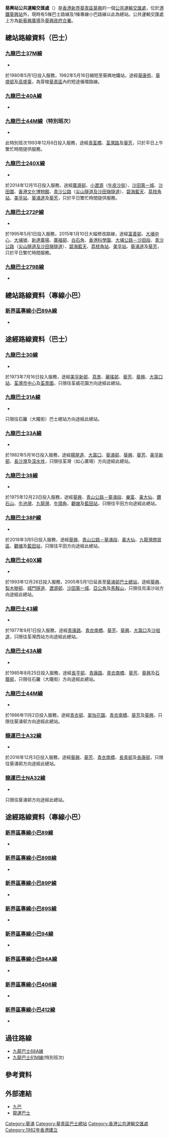 {{not|葵芳站公共運輸交匯處}}

{{Infobox HK Bus terminus
| image = Kwai Hing Station Public Transport Interchange.jpg
| name = 葵興站公共運輸交匯處
| engname = Kwai Hing Station Public Transport Interchange
| district = [[葵青區|葵青區]]
| area = [[葵興|葵興]]／[[葵芳|葵芳]]
| street = [[興芳路|興芳路]][[葵興站|葵興站]]及[[新葵興廣場|新葵興廣場]]外
| coordinates = {{Coord|22|21|46.94|N|114|7|53.63|E}}
| opendate = 1982年5月16日
| terminate = [[九巴|九巴]]<br>[[九龍巴士37M線|37M]]、[[九龍巴士40A線|40A]]、[[九龍巴士44M線|44M]]（特別班次）、[[九龍巴士240X線|240X]]、[[九龍巴士272P線|272P]]、[[九龍巴士279B線|279B]]<br>[[香港小巴|專線小巴]]<br>[[新界區專線小巴89A線|89A]]
| via = 九巴<br>[[九龍巴士30線|30]]、[[九龍巴士33A線|33A]]、[[九龍巴士38線|38、38P]]、[[九龍巴士40X線|40X]]、[[九龍巴士43線|43]]、[[九龍巴士43A線|43A]]、[[九龍巴士44M線|44M]]<br>[[龍運巴士|龍運巴士]]<br>[[龍運巴士A32線|A32、NA32]]<br>[[香港小巴|專線小巴]]<br>[[新界區專線小巴89線|89]]、[[新界區專線小巴89B線|89B]]、[[新界區專線小巴89P線|89P]]、[[新界區專線小巴89S線|89S]]、[[新界區專線小巴94線|94]]、[[新界區專線小巴94A線|94A]]
| feeder = [[港鐵|港鐵]][[荃灣綫|荃灣綫]][[葵興站|葵興站]]
| nearbystreets = [[葵興路|葵興路]]、興芳路、[[葵涌道|葵涌道]]、[[大窩口道|大窩口道]]
| nearbysights = 新葵興廣場、[[葵涌中心|葵涌中心]]、[[葵興邨|葵興邨]]、[[葵俊苑|葵俊苑]]、[[葵康苑|葵康苑]]、[[九龍貿易中心|九龍貿易中心]]等
| notes =
| alternative = 
| bgcolor = green
| fontcolor = white 
}}

'''葵興站公共運輸交匯處'''（{{lang-en|'''Kwai Hing Station Public Transport Interchange'''}}）是[[香港|香港]][[新界|新界]][[葵青區|葵青區]][[葵興|葵興]]的一個[[公共運輸交匯處|公共運輸交匯處]]，位於[[港鐵|港鐵]][[葵興站|葵興站]]外，現時有5條巴士路線及1條專線小巴路線以此為總站。公共運輸交匯處上方為[[新葵興廣場|新葵興廣場]]及[[葵興政府合署|葵興政府合署]]。

==總站路線資料（巴士）==
===[[九龍巴士37M線|九龍巴士37M線]]===
*{{HK Bus Route KLNT|37M|inline}}
於1980年5月1日投入服務，1982年5月16日縮短至葵興地鐵站，途經[[葵康苑|葵康苑]]、[[葵盛邨|葵盛邨]]及[[高盛臺|高盛臺]]，為穿梭[[葵青區|葵青區]]內的短途循環路線。

===[[九龍巴士40A線|九龍巴士40A線]]===
*{{HK Bus Route KLNT|40A|inline}}

===[[九龍巴士44M線|九龍巴士44M線]]（特別班次）===
*{{HK Bus Route KLNT|44M|special}}
此特別班次1993年12月6日投入服務，途經[[青荃橋|青荃橋]]、[[荃灣路|荃灣路]]及[[葵芳|葵芳]]，只於平日上午繁忙時間提供服務。

===[[九龍巴士240X線|九龍巴士240X線]]===
*{{HK Bus Route KLNT|240X|inline}}
於2014年12月15日投入服務，途經[[廣源邨|廣源邨]]、[[小瀝源|小瀝源]]（[[牛皮沙街|牛皮沙街]]）、[[沙田第一城|沙田第一城]]、[[沙田圍|沙田圍]]、[[香港文化博物館|香港文化博物館]]、[[青沙公路|青沙公路]]（[[尖山隧道及沙田嶺隧道|尖山隧道及沙田嶺隧道]]）、[[碧海藍天|碧海藍天]]、[[荔枝角站|荔枝角站]]、[[美孚站|美孚站]]、[[葵涌道|葵涌道]]及[[葵芳|葵芳]]，只於平日繁忙時間提供服務。

===[[九龍巴士272P線|九龍巴士272P線]]===
*{{HK Bus Route KLNT|272P|inline}}
於1995年5月1日投入服務，2015年1月10日大幅修改路線，途經[[富善邨|富善邨]]、[[大埔中心|大埔中心]]、[[大埔墟|大埔墟]]、[[新達廣場|新達廣場]]、[[廣福邨|廣福邨]]、[[白石角|白石角]]、[[香港科學園|香港科學園]]、[[大埔公路－沙田段|大埔公路－沙田段]]、[[青沙公路|青沙公路]]（[[尖山隧道及沙田嶺隧道|尖山隧道及沙田嶺隧道]]）、[[碧海藍天|碧海藍天]]、[[荔枝角站|荔枝角站]]、[[美孚站|美孚站]]、[[葵涌道|葵涌道]]及[[葵芳|葵芳]]，只於平日繁忙時間服務。

===[[九龍巴士279B線|九龍巴士279B線]]===
*{{HK Bus Route KLNT|279B|inline}}

==總站路線資料（專線小巴）==
===[[新界區專線小巴89A線|新界區專線小巴89A線]]===
*{{HK MiniBus Route NT Show:89A|format=inline}}

==途經路線資料（巴士）==
===[[九龍巴士30線|九龍巴士30線]]===
*{{HK Bus Route KLNT|30|inline}}
於1973年7月16日投入服務，途經[[美孚新邨|美孚新邨]]、[[荔景|荔景]]、[[麗瑤邨|麗瑤邨]]、[[葵芳|葵芳]]、[[葵興|葵興]]、[[大窩口站|大窩口站]]、[[荃灣市中心|荃灣市中心]]及[[荃景圍|荃景圍]]，只限往荃威花園方向途經此總站。

===[[九龍巴士31A線|九龍巴士31A線]]===
*{{HK Bus Route KLNT|31A|inline}}
只限往石籬（大隴街）巴士總站方向途經此總站。

===[[九龍巴士33A線|九龍巴士33A線]]===
*{{HK Bus Route KLNT|33A|inline}}
於1982年5月16日投入服務，途經[[楊屋道|楊屋道]]、[[大窩口|大窩口]]、[[葵涌邨|葵涌邨]]、[[葵興|葵興]]、[[葵芳|葵芳]]、[[美孚新邨|美孚新邨]]、[[長沙灣|長沙灣]]及[[深水埗|深水埗]]，只限往荃灣（如心廣場）方向途經此總站。

===[[九龍巴士38線|九龍巴士38線]]===
*{{HK Bus Route KLNT|38|inline}}
於1975年12月23日投入服務，途經[[葵興|葵興]]、[[青山公路#葵涌段|青山公路－葵涌段]]、[[樂富|樂富]]、[[黃大仙_(香港地方)|黃大仙]]、[[鑽石山|鑽石山]]、[[牛池灣|牛池灣]]、[[九龍灣|九龍灣]]、[[牛頭角|牛頭角]]、[[觀塘|觀塘]]及[[藍田站_(香港)|藍田站]]，只限往平田方向途經此總站。

===[[九龍巴士38P線|九龍巴士38P線]]===
*{{HK Bus Route KLNT|38P|inline}}
於2018年3月5日投入服務，途經[[葵興|葵興]]、[[青山公路#葵涌段|青山公路－葵涌段]]、[[黃大仙_(香港地方)|黃大仙]]、[[九龍灣商貿區|九龍灣商貿區]]、[[觀塘|觀塘]]及[[藍田站_(香港)|藍田站]]，只限往平田方向途經此總站。

===[[九龍巴士40X線|九龍巴士40X線]]===
*{{HK Bus Route KLNT|40X|inline}}
於1993年12月26日投入服務，2005年5月1日延長至[[葵涌邨巴士總站|葵涌邨巴士總站]]，途經[[葵興|葵興]]、[[梨木樹邨|梨木樹邨]]、[[城門隧道|城門隧道]]、[[瀝源邨|瀝源邨]]、[[沙田第一城|沙田第一城]]、[[亞公角|亞公角]]及[[馬鞍山_(香港市鎮)|馬鞍山]]，只限往烏溪沙站方向途經此總站。

===[[九龍巴士43線|九龍巴士43線]]===
*{{HK Bus Route KLNT|43|inline}}
於1977年9月1日投入服務，途經[[青康路|青康路]]、[[青衣南橋|青衣南橋]]、[[葵芳|葵芳]]、[[葵興|葵興]]、[[大窩口|大窩口]]及[[沙咀道|沙咀道]]，只限往荃灣西站方向途經此總站。

===[[九龍巴士43A線|九龍巴士43A線]]===
*{{HK Bus Route KLNT|43A|inline}}
於1985年8月25日投入服務，途經[[長亨邨|長亨邨]]、[[青康路|青康路]]、[[青衣南橋|青衣南橋]]、[[葵芳|葵芳]]、[[葵興|葵興]]及[[石蔭邨|石蔭邨]]，只限往石籬（大隴街）方向途經此總站。

===[[九龍巴士44M線|九龍巴士44M線]]===
*{{HK Bus Route KLNT|44M|inline}}
於1986年11月2日投入服務，途經[[青衣邨|青衣邨]]、[[翠怡花園|翠怡花園]]、[[青衣南橋|青衣南橋]]、[[葵芳|葵芳]]及[[葵興|葵興]]，只限往葵涌邨方向途經此總站。

===[[龍運巴士A32線|龍運巴士A32線]]===
*{{HK Bus Route Lantau|A32|inline}}
於2016年12月3日投入服務，途經[[葵興|葵興]]、[[葵芳|葵芳]]、[[青衣南橋|青衣南橋]]、[[長青邨|長青邨]]及[[長康邨|長康邨]]，只限往葵涌邨方向途經此總站。

===[[龍運巴士NA32線|龍運巴士NA32線]]===
*{{HK Bus Route Lantau|NA32|inline}}
只限往葵涌邨方向途經此總站。

==途經路線資料（專線小巴）==
===[[新界區專線小巴89線|新界區專線小巴89線]]===
*{{HK MiniBus Route NT Show:89|format=inline}}

===[[新界區專線小巴89B線|新界區專線小巴89B線]]===
*{{HK MiniBus Route NT Show:89B|format=inline}}

===[[新界區專線小巴89P線|新界區專線小巴89P線]]===
*{{HK MiniBus Route NT Show:89P|format=inline}}

===[[新界區專線小巴89S線|新界區專線小巴89S線]]===
*{{HK MiniBus Route NT Show:89S|format=inline}}

===[[新界區專線小巴94線|新界區專線小巴94線]]===
*{{HK MiniBus Route NT Show:94|format=inline}}

===[[新界區專線小巴94A線|新界區專線小巴94A線]]===
*{{HK MiniBus Route NT Show:94A|format=inline}}

===[[新界區專線小巴406線|新界區專線小巴406線]]===
*{{HK MiniBus Route NT Show:406|format=inline}}

===[[新界區專線小巴412線|新界區專線小巴412線]]===
*{{HK MiniBus Route NT Show:412|format=inline}}

==過往路線==
*[[九龍巴士68A線|九龍巴士68A線]]
*[[九龍巴士61M線|九龍巴士61M線]](特別班次)

==參考資料==
{{reflist}}

==外部連結==
*[http://www.kmb.hk 九巴] {{Wayback|url=http://www.kmb.hk/ |date=20121206050156 }}
*[http://www.lwb.hk 龍運巴士]

{{香港葵青區巴士總站列表}}

[[Category:葵涌|Category:葵涌]]
[[Category:葵青區巴士總站|Category:葵青區巴士總站]]
[[Category:香港公共運輸交匯處|Category:香港公共運輸交匯處]]

[[Category:1982年香港建立|Category:1982年香港建立]]
